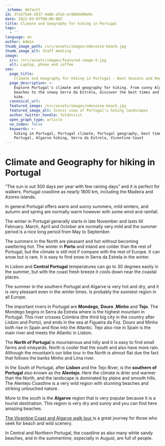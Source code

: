 ```yaml
---
_schema: default
id: 3fa275e6-2637-4a8b-afa3-ec96b8400e0c
date: 2022-03-07T00:00:00Z
title: Climate and Geography for hiking in Portugal
tags:
  - ''
language: en
author: Admin
thumb_image_path: /src/assets/images/odeceixe-beach.jpg
thumb_image_alt: Staff meeting
image:
  src: /src/assets/images/featured-image-5.jpg
  alt: Laptop, phone and coffee
seo:
  page_title:
    Climate and Geography for Hiking in Portugal - Best Seasons and Regions
  page_description: >-
    Explore Portugal's climate and geography for hiking. From sunny Algarve
    beaches to the snowy Serra da Estrela, discover the best times and places to
    hike.
  canonical_url:
  featured_image: /src/assets/images/odeceixe-beach.jpg
  featured_image_alt: Scenic view of Portugal's hiking landscapes
  author_twitter_handle: foldnvisit
  open_graph_type: article
  no_index: false
  keywords: >-
    hiking in Portugal, Portugal climate, Portugal geography, best time to hike
    Portugal, Algarve hiking, Serra da Estrela, Vicentine Coast
---
```


# **Climate and Geography for hiking in Portugal**

“The sun is out 300 days per year with few raining days” and it is perfect for
walkers. Portugal coastline as nearly 1800 km, including the Madeira and Azores
islands.

In general Portugal offers warm and sunny summers, mild winters, and autumn and
spring are normally warm however with some wind and rainfall.

The winter in Portugal generally starts in late November and lasts till
February. March, April and October are normally very mild and the summer period
is a nice long period from May to September.

The summers in the North are pleasant and hot without becoming sweltering hot.
The winter in **Porto** and inland are colder than the rest of Portugal, but the
climate is still mid if compare with the rest of Europe. It can snow but is
rare. It is easy to find snow in Serra da Estrela in the winter.

<SnippetsAstroImage
  image_path="/src/assets/images/average-temperature-portugal-porto.png"
  image_alt="climate for hikers in porto and north of portugal"
/>

In Lisbon and **Central Portugal** temperatures can go to 30 degrees easily in
the summer, but with the coast fresh breeze it cools down near the coastal
places.

<SnippetsAstroImage
  image_path="/src/assets/images/average-temperature-portugal-lisbon.png"
  image_alt="climate lisbon for hires"
/>

The summer in the southern Portugal and Algarve is very hot and dry, and it is
very pleasant even in the winter times. Is probably the sunniest region in all
Europe.

<SnippetsAstroImage
  image_path="/src/assets/images/average-temperature-portugal-vila-nova-de-milfontes.png"
  image_alt="average temperature portugal vila nova de milfontes"
/>

The important rivers in Portugal are **Mondego**, **Douro** ,**Minho** and
**Tejo**. The Mondego begins in Serra da Estrela where is the highest mountain
in Portugal. This river crosses Coimbra (the third big city in the country after
Lisbon and Porto), and ends in the sea at Figueira da Foz. Douro and Minho both
rise in Spain and flow into the Atlantic. Tejo also rise in Spain is the main
river and meets the Atlantic in Lisbon.

The **North of Portugal** is mountainous and hilly and it is easy to find small
farms and vineyards. North is cooler that the south and also have more rain.
Although the mountain’s our bike tour in the North is almost flat due the fact
that follows the banks Minho and Lima river.

In the South of Portugal, after **Lisbon** and the Tejo River, is the **southern
of Portugal** also known as the **Alentejo**. Here the climate is drier and
warmer than the North, and the landscape is dominated by plains and smooth
hills. The Alentejo Coastline is a very wild region with stunning beaches and
striking untouched nature.

More to the south is the **Algarve** region that is very popular because it is a
tourist destination. This region is very dry and sunny and you can find here
amazing beaches.

<a href="/hiking-vicentine-southeast-portugal-coast" rel="nofollow">
  The Vicentine Coast and Algarve walk tour
</a>
is a great journey for those who seek for beach and wild scenery.

In Central and Northern Portugal, the coastline as also many white sandy
beaches, and in the summertime, especially in August, are full of people.
